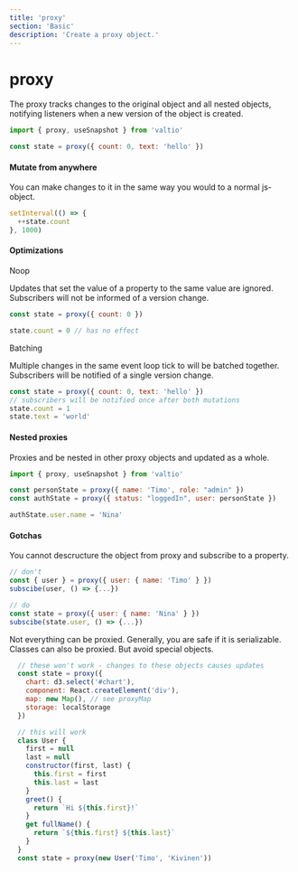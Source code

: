 ```yaml
---
title: 'proxy'
section: 'Basic'
description: 'Create a proxy object.'
---
```


# proxy

The proxy tracks changes to the original object and all nested objects, notifying listeners when a new version of the object is created.

```jsx
import { proxy, useSnapshot } from 'valtio'

const state = proxy({ count: 0, text: 'hello' })
```

#### Mutate from anywhere

You can make changes to it in the same way you would to a normal js-object.

```jsx
setInterval(() => {
  ++state.count
}, 1000)
```

#### Optimizations

Noop

Updates that set the value of a property to the same value are ignored. Subscribers will not be informed of a version change.

```jsx
const state = proxy({ count: 0 })

state.count = 0 // has no effect
```

Batching

Multiple changes in the same event loop tick to will be batched together. Subscribers will be notified of a single version change.

```jsx
const state = proxy({ count: 0, text: 'hello' })
// subscribers will be notified once after both mutations
state.count = 1
state.text = 'world'
```

#### Nested proxies

Proxies and be nested in other proxy objects and updated as a whole.

```jsx
import { proxy, useSnapshot } from 'valtio'

const personState = proxy({ name: 'Timo', role: "admin" })
const authState = proxy({ status: "loggedIn", user: personState })

authState.user.name = 'Nina'
```

#### Gotchas

You cannot descructure the object from proxy and subscribe to a property.

```jsx
// don't
const { user } = proxy({ user: { name: 'Timo' } })
subscibe(user, () => {...})

// do
const state = proxy({ user: { name: 'Nina' } })
subscibe(state.user, () => {...})
```

Not everything can be proxied. Generally, you are safe if it is serializable. Classes can also be proxied. But avoid special objects. 

```jsx
  // these won't work - changes to these objects causes updates
  const state = proxy({
    chart: d3.select('#chart'),
    component: React.createElement('div'),
    map: new Map(), // see proxyMap
    storage: localStorage
  })

  // this will work
  class User {
    first = null
    last = null
    constructor(first, last) {
      this.first = first
      this.last = last
    }
    greet() {
      return `Hi ${this.first}!`
    }
    get fullName() {
      return `${this.first} ${this.last}`
    }
  }
  const state = proxy(new User('Timo', 'Kivinen'))
```
